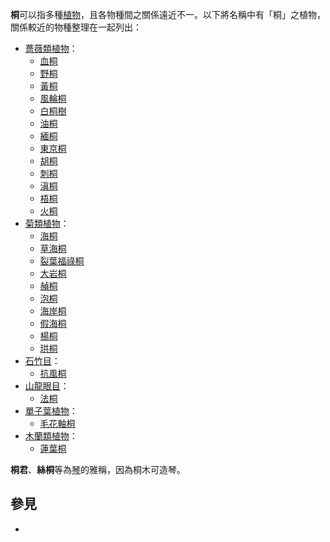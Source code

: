 '''桐'''可以指多種[[植物|植物]]，且各物種間之關係遠近不一。以下將名稱中有「桐」之植物，關係較近的物種整理在一起列出：

*[[薔薇類植物|薔薇類植物]]：
**[[血桐|血桐]]
**[[野桐|野桐]]
**[[黃桐|黃桐]]
**[[風輪桐|風輪桐]]
**[[白桐樹|白桐樹]]
**[[油桐|油桐]]
**[[緬桐|緬桐]]
**[[東京桐|東京桐]]
**[[胡桐|胡桐]]
**[[刺桐|刺桐]]
**[[滇桐|滇桐]]
**[[梧桐|梧桐]]
**[[火桐|火桐]]
*[[菊類植物|菊類植物]]：
**[[海桐|海桐]]
**[[草海桐|草海桐]]
**[[裂葉福祿桐|裂葉福祿桐]]
**[[大岩桐|大岩桐]]
**[[赬桐|赬桐]]
**[[泡桐|泡桐]]
**[[海岸桐|海岸桐]]
**[[假海桐|假海桐]]
**[[楊桐|楊桐]]
**[[珙桐|珙桐]]
*[[石竹目|石竹目]]：
**[[抗風桐|抗風桐]]
*[[山龍眼目|山龍眼目]]：
**[[法桐|法桐]]
*[[單子葉植物|單子葉植物]]：
**[[毛花軸桐|毛花軸桐]]
*[[木蘭類植物|木蘭類植物]]：
**[[蓮葉桐|蓮葉桐]]

'''桐君'''、'''絲桐'''等為[[古琴|琴]]的雅稱，因為桐木可造琴。

== 參見 ==
* {{Lookfrom}}

{{disambig|T|cat=一字消歧義}}